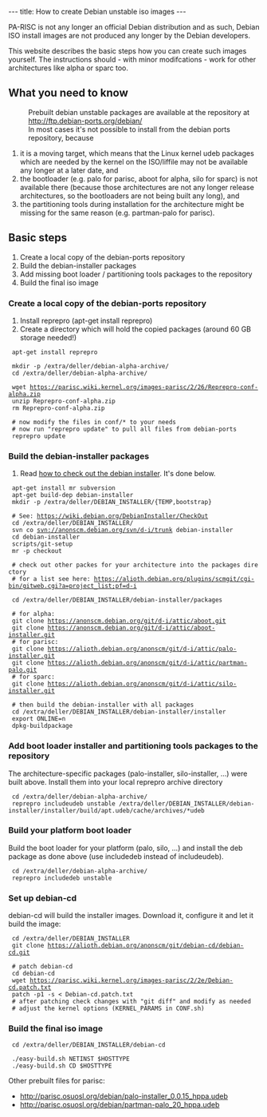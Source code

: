 ---
title: How to create Debian unstable iso images
---

PA-RISC is not any longer an official Debian distribution and as such, Debian ISO install images are not produced any longer by the Debian developers.

This website describes the basic steps how you can create such images yourself.
The instructions should - with minor modifcations - work for other architectures like alpha or sparc too.


== What you need to know ==
: Prebuilt debian unstable packages are available at the repository at http://ftp.debian-ports.org/debian/
: In most cases it's not possible to install from the debian ports repository, because
# it is a moving target, which means that the Linux kernel udeb packages which are needed by the kernel on the ISO/liffile may not be available any longer at a later date, and
# the bootloader (e.g. palo for parisc, aboot for alpha, silo for sparc) is not available there (because those architectures are not any longer release architectures, so the bootloaders are not being built any long), and 
# the partitioning tools during installation for the architecture might be missing for the same reason (e.g. partman-palo for parisc).

== Basic steps ==
# Create a local copy of the debian-ports repository
# Build the debian-installer packages
# Add missing boot loader / partitioning tools packages to the repository
# Build the final iso image

=== Create a local copy of the debian-ports repository ===
# Install reprepro (apt-get install reprepro)
# Create a directory which will hold the copied packages (around 60 GB storage needed!)

  apt-get install reprepro
  
  mkdir -p /extra/deller/debian-alpha-archive/
  cd /extra/deller/debian-alpha-archive/
  
  wget https://parisc.wiki.kernel.org/images-parisc/2/26/Reprepro-conf-alpha.zip
  unzip Reprepro-conf-alpha.zip
  rm Reprepro-conf-alpha.zip
  
  # now modify the files in conf/* to your needs
  # now run "reprepro update" to pull all files from debian-ports
  reprepro update

=== Build the debian-installer packages ===
# Read [https://wiki.debian.org/DebianInstaller/CheckOut|on how to check out the debian installer]. It's done below.

  apt-get install mr subversion
  apt-get build-dep debian-installer
  mkdir -p /extra/deller/DEBIAN_INSTALLER/{TEMP,bootstrap}
  
  # See: https://wiki.debian.org/DebianInstaller/CheckOut
  cd /extra/deller/DEBIAN_INSTALLER/
  svn co svn://anonscm.debian.org/svn/d-i/trunk debian-installer
  cd debian-installer
  scripts/git-setup
  mr -p checkout
  
  # check out other packes for your architecture into the packages directory
  # for a list see here: https://alioth.debian.org/plugins/scmgit/cgi-bin/gitweb.cgi?a=project_list;pf=d-i
  
  cd /extra/deller/DEBIAN_INSTALLER/debian-installer/packages
  
  # for alpha:
  git clone https://anonscm.debian.org/git/d-i/attic/aboot.git
  git clone https://anonscm.debian.org/git/d-i/attic/aboot-installer.git
  # for parisc:
  git clone https://alioth.debian.org/anonscm/git/d-i/attic/palo-installer.git
  git clone https://alioth.debian.org/anonscm/git/d-i/attic/partman-palo.git
  # for sparc:
  git clone https://alioth.debian.org/anonscm/git/d-i/attic/silo-installer.git
  
  # then build the debian-installer with all packages
  cd /extra/deller/DEBIAN_INSTALLER/debian-installer/installer
  export ONLINE=n
  dpkg-buildpackage

=== Add boot loader installer and partitioning tools packages to the repository ===
The architecture-specific packages (palo-installer, silo-installer, ...) were built above.
Install them into your local reprepro archive directory
  cd /extra/deller/debian-alpha-archive/
  reprepro includeudeb unstable /extra/deller/DEBIAN_INSTALLER/debian-installer/installer/build/apt.udeb/cache/archives/*udeb

=== Build your platform boot loader ===
Build the boot loader for your platform (palo, silo, ...) and install the deb package 
as done above (use includedeb instead of includeudeb). 
  cd /extra/deller/debian-alpha-archive/
  reprepro includedeb unstable <path_to_your_bootloader>

=== Set up debian-cd ===
debian-cd will build the installer images.
Download it, configure it and let it build the image:

  cd /extra/deller/DEBIAN_INSTALLER
  git clone https://alioth.debian.org/anonscm/git/debian-cd/debian-cd.git
  
  # patch debian-cd
  cd debian-cd
  wget https://parisc.wiki.kernel.org/images-parisc/2/2e/Debian-cd.patch.txt
  patch -p1 -s < Debian-cd.patch.txt
  # after patching check changes with "git diff" and modify as needed
  # adjust the kernel options (KERNEL_PARAMS in CONF.sh)

=== Build the final iso image ===

  cd /extra/deller/DEBIAN_INSTALLER/debian-cd
  
  ./easy-build.sh NETINST $HOSTTYPE
  ./easy-build.sh CD $HOSTTYPE





Other prebuilt files for parisc:
* http://parisc.osuosl.org/debian/palo-installer_0.0.15_hppa.udeb
* http://parisc.osuosl.org/debian/partman-palo_20_hppa.udeb